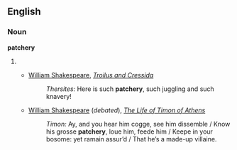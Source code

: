 ==English==

===Noun===
'''patchery'''

# {{rfdef}}
#* {{ca.|1602}} [[w:William Shakespeare|William Shakespeare]], ''[[w:Troilus and Cressida|Troilus and Cressida]]''
#*: ''Thersites:'' Here is such '''patchery''', such juggling and such knavery!
#* {{a.|1623}} [[w:William Shakespeare|William Shakespeare]] (''debated''), ''[[w:The Life of Timon of Athens |The Life of Timon of Athens ]]''
#*: ''Timon:'' Ay, and you hear him cogge, see him dissemble<!--,--> / Know his grosse '''patchery''', loue him, feede him<!--,--> / Keepe in your bosome: yet ramain assur’d / That he’s a made-up villaine.